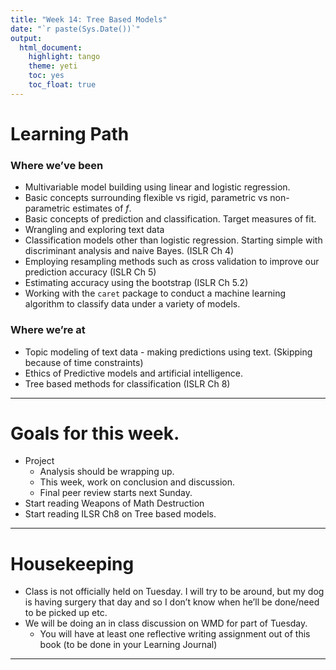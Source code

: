 ```yaml
---
title: "Week 14: Tree Based Models"
date: "`r paste(Sys.Date())`"
output:   
  html_document: 
    highlight: tango
    theme: yeti
    toc: yes
    toc_float: true
---
```


# Learning Path

### Where we've been

* Multivariable model building using linear and logistic regression. 
* Basic concepts surrounding flexible vs rigid, parametric vs non-parametric estimates of $f$. 
* Basic concepts of prediction and classification. Target measures of fit. 
* Wrangling and exploring text data
* Classification models other than logistic regression. Starting simple with discriminant analysis and naive Bayes. (ISLR Ch 4)
* Employing resampling methods such as cross validation to improve our prediction accuracy (ISLR Ch 5)
* Estimating accuracy using the bootstrap (ISLR Ch 5.2)
* Working with the `caret` package to conduct a machine learning algorithm to classify data under a variety of models. 

### Where we're at

* Topic modeling of text data - making predictions using text.  (Skipping because of time constraints)
* Ethics of Predictive models and artificial intelligence. 
* Tree based methods for classification (ISLR Ch 8)


----

# Goals for this week. 

* Project 
    - Analysis should be wrapping up. 
    - This week, work on conclusion and discussion. 
    - Final peer review starts next Sunday. 
* Start reading Weapons of Math Destruction
* Start reading ILSR Ch8 on Tree based models. 
    
----

# Housekeeping 

* Class is not officially held on Tuesday. I will try to be around, but my dog is having surgery that day and so I don't know when he'll be done/need to be picked up etc. 
* We will be doing an in class discussion on WMD for part of Tuesday. 
    - You will have at least one reflective writing assignment out of this book (to be done in your Learning Journal)

----




